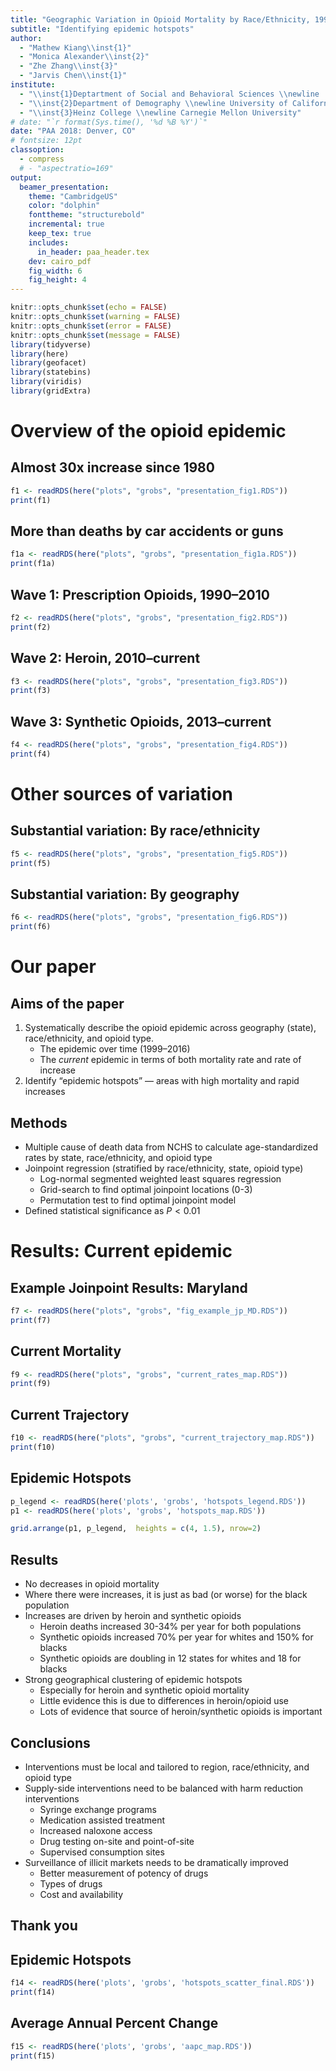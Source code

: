 ```yaml
---
title: "Geographic Variation in Opioid Mortality by Race/Ethnicity, 1999--2016"
subtitle: "Identifying epidemic hotspots"
author: 
  - "Mathew Kiang\\inst{1}"
  - "Monica Alexander\\inst{2}"
  - "Zhe Zhang\\inst{3}"
  - "Jarvis Chen\\inst{1}"
institute:
  - "\\inst{1}Deptartment of Social and Behavioral Sciences \\newline  Harvard TH Chan School of Public Health"
  - "\\inst{2}Department of Demography \\newline University of California, Berkeley"
  - "\\inst{3}Heinz College \\newline Carnegie Mellon University"
# date: "`r format(Sys.time(), '%d %B %Y')`"
date: "PAA 2018: Denver, CO"
# fontsize: 12pt
classoption: 
  - compress
  # - "aspectratio=169"
output: 
  beamer_presentation:
    theme: "CambridgeUS"
    color: "dolphin"
    fonttheme: "structurebold"
    incremental: true
    keep_tex: true
    includes:
      in_header: paa_header.tex
    dev: cairo_pdf
    fig_width: 6
    fig_height: 4
---
```


```r
knitr::opts_chunk$set(echo = FALSE)
knitr::opts_chunk$set(warning = FALSE)
knitr::opts_chunk$set(error = FALSE)
knitr::opts_chunk$set(message = FALSE)
library(tidyverse)
library(here)
library(geofacet)
library(statebins)
library(viridis)
library(gridExtra)
```


# Overview of the opioid epidemic

## Almost 30x increase since 1980

```r
f1 <- readRDS(here("plots", "grobs", "presentation_fig1.RDS"))
print(f1)
```

## More than deaths by car accidents or guns
```r
f1a <- readRDS(here("plots", "grobs", "presentation_fig1a.RDS"))
print(f1a)
```

## Wave 1: Prescription Opioids, 1990--2010

```r
f2 <- readRDS(here("plots", "grobs", "presentation_fig2.RDS"))
print(f2)
```

## Wave 2: Heroin, 2010--current

```r
f3 <- readRDS(here("plots", "grobs", "presentation_fig3.RDS"))
print(f3)
```

## Wave 3: Synthetic Opioids, 2013--current

```r
f4 <- readRDS(here("plots", "grobs", "presentation_fig4.RDS"))
print(f4)
```

# Other sources of variation

## Substantial variation: By race/ethnicity
```r
f5 <- readRDS(here("plots", "grobs", "presentation_fig5.RDS"))
print(f5)
```

## Substantial variation: By geography
```r
f6 <- readRDS(here("plots", "grobs", "presentation_fig6.RDS"))
print(f6)
```

# Our paper

## Aims of the paper

1. Systematically describe the opioid epidemic across geography (state), race/ethnicity, and opioid type.
    - The epidemic over time (1999--2016)
    - The *current* epidemic in terms of both mortality rate and rate of increase
2. Identify "epidemic hotspots" --- areas with high mortality and rapid increases

## Methods

- Multiple cause of death data from NCHS to calculate age-standardized rates by state, race/ethnicity, and opioid type
- Joinpoint regression (stratified by race/ethnicity, state, opioid type)
    - Log-normal segmented weighted least squares regression
    - Grid-search to find optimal joinpoint locations (0-3)
    - Permutation test to find optimal joinpoint model
- Defined statistical significance as $P < 0.01$

# Results: Current epidemic

## Example Joinpoint Results: Maryland
```r
f7 <- readRDS(here("plots", "grobs", "fig_example_jp_MD.RDS"))
print(f7)
```

## Current Mortality
```r
f9 <- readRDS(here("plots", "grobs", "current_rates_map.RDS"))
print(f9)
```

## Current Trajectory
```r
f10 <- readRDS(here("plots", "grobs", "current_trajectory_map.RDS"))
print(f10)
```

## Epidemic Hotspots
```r
p_legend <- readRDS(here('plots', 'grobs', 'hotspots_legend.RDS'))
p1 <- readRDS(here('plots', 'grobs', 'hotspots_map.RDS'))

grid.arrange(p1, p_legend,  heights = c(4, 1.5), nrow=2)
```

## Results

- No decreases in opioid mortality
- Where there were increases, it is just as bad (or worse) for the black population
- Increases are driven by heroin and synthetic opioids
    - Heroin deaths increased 30-34\% per year for both populations
    - Synthetic opioids increased 70\% per year for whites and 150\% for blacks
    - Synthetic opioids are doubling in 12 states for whites and 18 for blacks
- Strong geographical clustering of epidemic hotspots
    - Especially for heroin and synthetic opioid mortality
    - Little evidence this is due to differences in heroin/opioid use
    - Lots of evidence that source of heroin/synthetic opioids is important

## Conclusions

- Interventions must be local and tailored to region, race/ethnicity, and opioid type
- Supply-side interventions need to be balanced with harm reduction interventions
    - Syringe exchange programs
    - Medication assisted treatment
    - Increased naloxone access
    - Drug testing on-site and point-of-site
    - Supervised consumption sites
- Surveillance of illicit markets needs to be dramatically improved
    - Better measurement of potency of drugs
    - Types of drugs
    - Cost and availability
    
## Thank you
\Large
\begin{center}
\textbf{Code and interactive results explorer:} \\ \texttt{https://tiny.cc/paa2018} \newline \newline

 mathewkiang.com | \faGithub: mkiang | \faTwitter: @mathewkiang 

\end{center}

## Epidemic Hotspots
```r
f14 <- readRDS(here('plots', 'grobs', 'hotspots_scatter_final.RDS'))
print(f14)
```

## Average Annual Percent Change
```r
f15 <- readRDS(here('plots', 'grobs', 'aapc_map.RDS'))
print(f15)
```
